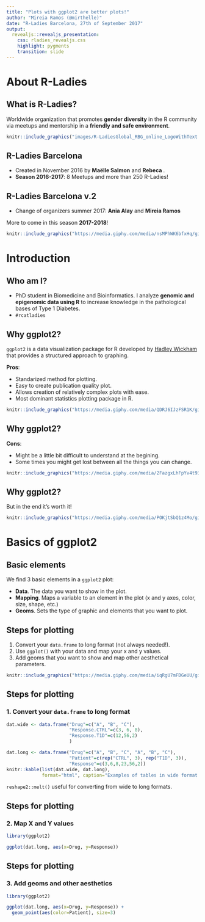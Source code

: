 ```yaml
---
title: "Plots with ggplot2 are better plots!"
author: "Mireia Ramos (@mirthelle)"
date: "R-Ladies Barcelona, 27th of September 2017"
output: 
  revealjs::revealjs_presentation:
    css: rladies_revealjs.css
    highlight: pygments
    transition: slide
---
```


# About R-Ladies
## What is R-Ladies?
Worldwide organization that promotes **gender diversity** in the R community via meetups and mentorship in a **friendly and safe environment**.

```r
knitr::include_graphics("images/R-LadiesGlobal_RBG_online_LogoWithText.png", dpi=300)
```

## R-Ladies Barcelona
- Created in November 2016 by **Maëlle Salmon** and **Rebeca **.
- **Season 2016-2017**: 8 Meetups and more than 250 R-Ladies!

## R-Ladies Barcelona v.2
- Change of organizers summer 2017: **Ania Alay** and **Mireia Ramos**

More to come in this season **2017-2018**!

```r
knitr::include_graphics("https://media.giphy.com/media/nsMPhWK6bfxHq/giphy.gif")
```

# Introduction
## Who am I?
- PhD student in Biomedicine and Bioinformatics. I analyze **genomic and epigenomic data using R** to increase knowledge in the pathological bases of Type 1 Diabetes.
- `#rcatladies`

## Why ggplot2?
`ggplot2` is a data visualization package for R developed by [Hadley Wickham](https://twitter.com/hadleywickham) that provides a structured approach to graphing.

**Pros**:

- Standarized method for plotting.
- Easy to create publication quality plot.
- Allows creation of relatively complex plots with ease.
- Most dominant statistics plotting package in R.

```r
knitr::include_graphics("https://media.giphy.com/media/QDRJ6IJzFSR1K/giphy.gif")
```


## Why ggplot2?
**Cons**:

- Might be a little bit difficult to understand at the begining. 
- Some times you might get lost between all the things you can change.

```r
knitr::include_graphics("https://media.giphy.com/media/2FazgxLhFpYv4t93G/giphy.gif")
```


## Why ggplot2?

But in the end it's worth it!

```r
knitr::include_graphics("https://media.giphy.com/media/POKjtSbQ1z4Mo/giphy.gif")
```


# Basics of ggplot2

## Basic elements
We find 3 basic elements in a `ggplot2` plot:

- **Data**. The data you want to show in the plot.
- **Mapping**. Maps a variable to an element in the plot (x and y axes, color, size, shape, etc.)
- **Geoms**. Sets the type of graphic and elements that you want to plot. 

## Steps for plotting

1. Convert your `data.frame` to long format (not always needed!).
2. Use `ggplot()` with your data and map your x and y values.
3. Add geoms that you want to show and map other aesthetical parameters.

```r
knitr::include_graphics("https://media.giphy.com/media/iqRgU7mFDGeUU/giphy.gif")
```


## Steps for plotting
### 1. Convert your `data.frame` to long format

```r
dat.wide <- data.frame("Drug"=c("A", "B", "C"),
                       "Response.CTRL"=c(3, 6, 8),
                       "Response.T1D"=c(12,56,2)
                       )

dat.long <- data.frame("Drug"=c("A", "B", "C", "A", "B", "C"),
                       "Patient"=c(rep("CTRL", 3), rep("T1D", 3)),
                       "Response"=c(3,6,8,23,56,2))
knitr::kable(list(dat.wide, dat.long), 
             format="html", caption="Examples of tables in wide format (left) and long format (right)")
```

`reshape2::melt()` useful for converting from wide to long formats. 

## Steps for plotting
### 2. Map X and Y values {.small-code}

```r
library(ggplot2)

ggplot(dat.long, aes(x=Drug, y=Response))
```


## Steps for plotting
### 3. Add geoms and other aesthetics


```r
library(ggplot2)

ggplot(dat.long, aes(x=Drug, y=Response)) +
  geom_point(aes(color=Patient), size=3)
```
